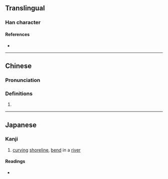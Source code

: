 {{character info}}
==Translingual==

===Han character===
{{Han char|rn=85|rad=水|as=12|sn=15|four=|canj=EHBS|ids=⿰氵⿳丿⿵冂米丂}}

====References====
* {{Han ref|kx=0652.321|hdz=31744.071|uh=6F9A|ud=28570}}

----

==Chinese==
{{zh-forms}}

===Pronunciation===
<!--
{{zh-pron
|m=
|cat=
}}-->
{{rfp|cmn|Mandarin}}

===Definitions===
{{zh-hanzi}}

# {{rfdef|zh}}

----

==Japanese==

===Kanji===
{{ja-kanji|grade=|rs=水12}}

# [[curving]] [[shoreline]], [[bend]] in a [[river]]

====Readings====
* {{ja-readings|on=[[いく]] (iku), [[おく]] (oku)|kun=[[おき]] (oki), [[くま]] (kuma)}}